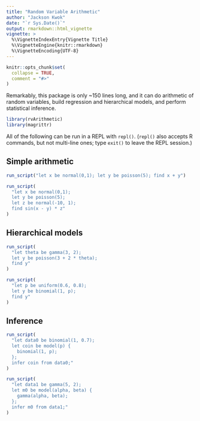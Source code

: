 ```yaml
---
title: "Random Variable Arithmetic"
author: "Jackson Kwok"
date: "`r Sys.Date()`"
output: rmarkdown::html_vignette
vignette: >
  %\VignetteIndexEntry{Vignette Title}
  %\VignetteEngine{knitr::rmarkdown}
  %\VignetteEncoding{UTF-8}
---
```


```r
knitr::opts_chunk$set(
  collapse = TRUE,
  comment = "#>"
)
```

Remarkably, this package is only ~150 lines long, and it can do arithmetic of random variables, build regression and hierarchical models, and perform statistical inference.
```r
library(rvArithmetic)
library(magrittr)
```

All of the following can be run in a REPL with `repl()`. (`repl()` also accepts R commands, but not multi-line ones; type `exit()` to leave the REPL session.)

## Simple arithmetic
```r
run_script("let x be normal(0,1); let y be poisson(5); find x + y")

run_script(
  "let x be normal(0,1);
  let y be poisson(5);
  let z be normal(-10, 1);
  find sin(x - y) * z"
)
```

## Hierarchical models
```r
run_script(
  "let theta be gamma(3, 2);
  let y be poisson(3 + 2 * theta);
  find y"
)

run_script(
  "let p be uniform(0.6, 0.8);
  let y be binomial(1, p);
  find y"
)
```

## Inference
```r
run_script(
  "let data0 be binomial(1, 0.7);
  let coin be model(p) {
    binomial(1, p);
  };
  infer coin from data0;"
)
```

```r
run_script(
  "let data1 be gamma(5, 2);
  let m0 be model(alpha, beta) {
    gamma(alpha, beta);
  };
  infer m0 from data1;"
)
```
